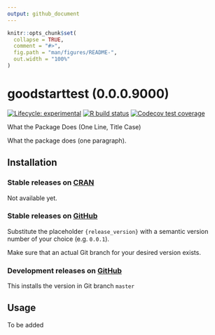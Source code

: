 ```yaml
---
output: github_document
---
```


<!-- README.md is generated from README.Rmd. Please edit that file -->

```r
knitr::opts_chunk$set(
  collapse = TRUE,
  comment = "#>",
  fig.path = "man/figures/README-",
  out.width = "100%"
)
```

# goodstarttest (0.0.0.9000)

<!-- badges: start -->
[![Lifecycle: experimental](https://img.shields.io/badge/lifecycle-experimental-orange.svg)](https://www.tidyverse.org/lifecycle/#experimental)
[![R build status](https://github.com/rappster/goodstarttest/workflows/R-CMD-check/badge.svg)](https://github.com/rappster/goodstarttest/actions)
[![Codecov test coverage](https://codecov.io/gh/rappster/goodstarttest/branch/master/graph/badge.svg)](https://codecov.io/gh/rappster/goodstarttest?branch=master)
<!-- badges: end -->

What the Package Does (One Line, Title Case)

What the package does (one paragraph).

## Installation

### Stable releases on [CRAN](https://CRAN.R-project.org)

Not available yet.

### Stable releases on [GitHub](https://github.com/)


Substitute the placeholder `{release_version}` with a semantic version
number of your choice (e.g. `0.0.1`).

Make sure that an actual Git branch for your desired version exists.

### Development releases on [GitHub](https://github.com/)


This installs the version in Git branch `master`

## Usage

To be added
